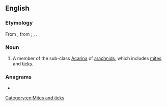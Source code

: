 ==English==

===Etymology===
From {{af|en|lang1=mul|Acaridae|-an}}, from {{der|en|grc|ἀκαρί||mite}}; {{l|en|surface analysis#Noun}}, {{confix|en|acarid|an}}.

===Noun===
{{en-noun}}

# {{lb|en|zoology}} A member of the sub-class [[Acarina]] of [[arachnid]]s, which includes [[mite]]s and [[tick]]s.

===Anagrams===
* {{anagrams|en|a=aaacdinr|Arcadian|aracanid|arcadian}}

[[Category:en:Mites and ticks]]